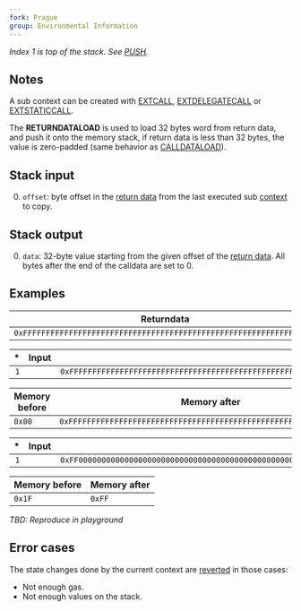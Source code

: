 ```yaml
---
fork: Prague
group: Environmental Information
---
```


*Index 1 is top of the stack. See [PUSH](/#60).*

## Notes

A sub context can be created with [EXTCALL](/#F8), [EXTDELEGATECALL](/#F9) or [EXTSTATICCALL](/#FB). 

The **RETURNDATALOAD** is used to load 32 bytes word from return data, and push it onto the memory stack, if return data is less than 32 bytes, the value is zero-padded (same behavior as [CALLDATALOAD](/#35)).

## Stack input

0. `offset`: byte offset in the [return data](/about) from the last executed sub [context](/about) to copy.

## Stack output

0. `data`: 32-byte value starting from the given offset of the [return data](/about). All bytes after the end of the calldata are set to 0.

## Examples

| Returndata |
|---------|
| `0xFFFFFFFFFFFFFFFFFFFFFFFFFFFFFFFFFFFFFFFFFFFFFFFFFFFFFFFFFFFFFFFF` |

| * | Input | Output |
|--:|------:|-------:|
| `1` | | `0xFFFFFFFFFFFFFFFFFFFFFFFFFFFFFFFFFFFFFFFFFFFFFFFFFFFFFFFFFFFFFFFF` |

| Memory before | Memory after |
|---------------|--------------|
| `0x00` | `0xFFFFFFFFFFFFFFFFFFFFFFFFFFFFFFFFFFFFFFFFFFFFFFFFFFFFFFFFFFFFFFFF` |

| * | Input | Output |
|--:|------:|-------:|
| `1` | | `0xFF00000000000000000000000000000000000000000000000000000000000000` |

| Memory before | Memory after |
|---------|---------|
| `0x1F` | `0xFF` |

*TBD: Reproduce in playground*

## Error cases

The state changes done by the current context are [reverted](#FD) in those cases:
- Not enough gas.
- Not enough values on the stack.
